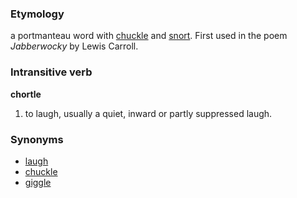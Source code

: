 ===Etymology===
a portmanteau word with [[chuckle]] and [[snort]]. First used in the poem ''Jabberwocky'' by Lewis Carroll.

===Intransitive verb===
'''chortle'''

# to laugh, usually a quiet, inward or partly suppressed laugh.

===Synonyms===
*[[laugh]]
*[[chuckle]]
*[[giggle]]